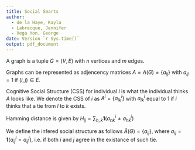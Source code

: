 ```yaml
---
title: Social Smarts
author:
  - de la Haye, Kayla
  - Labrecque, Jennifer
  - Vega Yon, George
date: Version `r Sys.time()`
output: pdf_document
---
```


A graph is a tuple $G = (V, E)$ with $n$ vertices and $m$ edges.

Graphs can be represented as adjencency matrices $A = A(G) = \left\{a_{ij}\right\}$
with $a_{ij} = 1$ if $(i,j) \in E$.

Cognitive Social Structure (CSS) for individual $i$ is what the individual thinks $A$
looks like. We denote the CSS of $i$ as $A^i=\{a_{lk}^i\}$ with $a_{lk}^i$ equal
to 1 if $i$ thinks that a tie from $l$ to $k$ exists.

Hamming distance is given by $H_{ij} = \sum_{h,k} \mathbf{1}\left(a^i_{hk} \neq a^j_{hk}\right)$

We define the infered social structure as follows $\hat A(G) = \left\{a_{ij}\right\}$,
where $a_{ij} = \mathbf{1}\left(a^i_{ij} = a^j_{ij}\right)$, i.e. if both $i$ and
$j$ agree in the existance of such tie.

